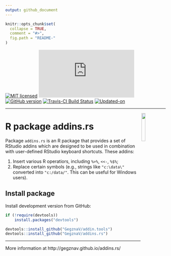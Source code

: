 ```yaml
---
output: github_document
---
```


<!-- 

TO DO: 

1. Create an interactive addin, that enables to select formatting options;
2. Write unit tests.
3. Insert link [label](link_location)
4. Insert image ![caption](image_location)
5. Insert image with caption (interactive input through Shiny):

fig_id = sub("\\.","_",
             paste0("fig_ID__", (as.double(Sys.time()))))

```r
# Figure location
knitr::include_graphics("image_location")

# Figure caption/name/description
CAPTION = "The_caption_of_your_figure_comes_here..."
```

6. Write function to check if there is a space before and after the selection
(for %>% and similar operators)

7. Add possibility not to add list bullets and numbers to the empty rows.

-->

<!-- README.md is generated from README.Rmd. Please edit that file -->

```r
knitr::opts_chunk$set(
  collapse = TRUE,
  comment = "#>",
  fig.path = "README-"
)
```

[![MIT licensed](https://img.shields.io/badge/license-MIT-blue.svg)](https://opensource.org/licenses/MIT)
[![CRAN_Status_Badge](http://www.r-pkg.org/badges/version/addins.rs)](https://cran.r-project.org/package=addins.rs)
[![GitHub version](https://img.shields.io/badge/GitHub-`r packageVersion("addins.rs")`-brightgreen.svg)](https://github.com/GegznaV/addins.rs)
[![Travis-CI Build Status](https://travis-ci.org/GegznaV/addins.rs.png?branch=master)](https://travis-ci.org/GegznaV/addins.rs)
[![Updated-on](https://img.shields.io/badge/Updated%20on-`r gsub('-', '--', Sys.Date())`-yellowgreen.svg)](/commits/master)
<!-- [![Research software impact](http://depsy.org/api/package/cran/addins.rs/badge.svg)](http://depsy.org/package/r/addins.rs) -->

<!-- [![Rdoc](http://www.rdocumentation.org/badges/version/addins.rs)](http://www.rdocumentation.org/packages/addins.rs) -->

<!--
```r
knitr::include_graphics("http://gegznav.github.io/addins.rs/logo.png")
```
-->
***

<img src="http://gegznav.github.io/addins.rs/logo.png" align="right" width="15%" height="15%"/> 
   
R package **addins.rs**  
=========================================================================

Package `addins.rs` is an R package that provides a set of RStudio addins which
are designed to be used in
combination with user-defined RStudio keyboard shortcuts. These
addins:

1) Insert various R operatiors, including `%>%`, `<<-`, `%$%`;
2) Replace certain symbols (e.g., strings like `"c:\data\"` converted into `"c:/data/"`. This can be useful for Windows users).

<!-- 
1) **format text in R Markdown documents**: 
    - **enclose** either selected text or selected rows with special symbols and text gets inerpreted in a special way when rendered with R Markdown (e.g., converts "bold" into "\*\*bold\*\*"
that is interpreted as "**bold**").
2) **insert** text (e.g., operators `%>%`, `<<-`, `%$%`) at the cursor position; 
3)  **replace** symbols in selected
pieces of text (e.g., convert backslashes to forward slashes which results 
in strings like `"c:\data\"` converted into `"c:/data/"`). 
-->



Install package
---------------------------

<!-- Install released version from CRAN: -->
<!-- ```{r Install package from CRAN, eval=FALSE} -->
<!-- install.packages("addins.rs") -->
<!-- ``` -->

Install development version from GitHub:
```r
if (!require(devtools)) 
    install.packages("devtools")

devtools::install_github("GegznaV/addin.tools")
devtools::install_github("GegznaV/addins.rs")
```

<!-- Recommended workflow and a few examples -->
<!-- ----------------------------------------------------- -->

<!-- Get started online http://gegznav.github.io/addins.rs/articles/v1_workflow.html -->

<!-- And offline: -->
<!-- ```{r, eval=FALSE} -->
<!-- vignette("v1_workflow", package = "addins.rs") -->
<!-- ``` -->
<!-- browseVignettes("addins.rs") -->

***

More information at http://gegznav.github.io/addins.rs/



